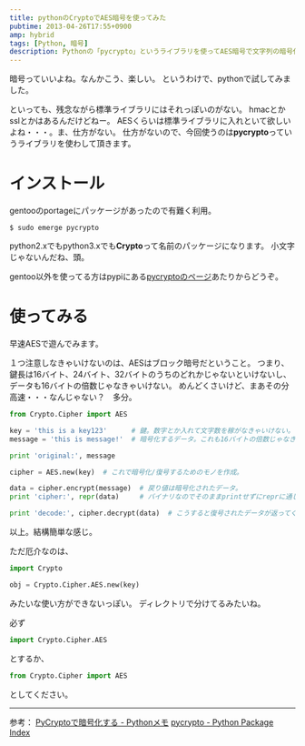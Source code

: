 ```yaml
---
title: pythonのCryptoでAES暗号を使ってみた
pubtime: 2013-04-26T17:55+0900
amp: hybrid
tags: [Python, 暗号]
description: Pythonの「pycrypto」というライブラリを使ってAES暗号で文字列の暗号化を試してみました。
---
```


暗号っていいよね。なんかこう、楽しい。
というわけで、pythonで試してみました。

といっても、残念ながら標準ライブラリにはそれっぽいのがない。
hmacとかsslとかはあるんだけどねー。
AESくらいは標準ライブラリに入れといて欲しいよね・・・。ま、仕方がない。
仕方がないので、今回使うのは**pycrypto**っていうライブラリを使わして頂きます。

# インストール
gentooのportageにパッケージがあったので有難く利用。
``` shell
$ sudo emerge pycrypto
```
python2.xでもpython3.xでも**Crypto**って名前のパッケージになります。
小文字じゃないんだね、頭。

gentoo以外を使ってる方はpypiにある[pycryptoのページ](https://pypi.python.org/pypi/pycrypto)あたりからどうぞ。

# 使ってみる
早速AESで遊んでみます。

１つ注意しなきゃいけないのは、AESはブロック暗号だということ。
つまり、鍵長は16バイト、24バイト、32バイトのうちのどれかじゃないといけないし、データも16バイトの倍数じゃなきゃいけない。
めんどくさいけど、まあその分高速・・・なんじゃない？　多分。

``` python
from Crypto.Cipher import AES

key = 'this is a key123'      # 鍵。数字とか入れて文字数を稼がなきゃいけない。
message = 'this is message!'  # 暗号化するデータ。これも16バイトの倍数じゃなきゃいけない。

print 'original:', message

cipher = AES.new(key)  # これで暗号化/復号するためのモノを作成。

data = cipher.encrypt(message)  # 戻り値は暗号化されたデータ。
print 'cipher:', repr(data)     # バイナリなのでそのままprintせずにreprに通してます。

print 'decode:', cipher.decrypt(data)  # こうすると復号されたデータが返ってくる。
```
以上。結構簡単な感じ。

ただ厄介なのは、
``` python
import Crypto

obj = Crypto.Cipher.AES.new(key)
```
みたいな使い方ができないっぽい。
ディレクトリで分けてるみたいね。

必ず
``` python
import Crypto.Cipher.AES
```
とするか、
``` python
from Crypto.Cipher import AES
```
としてください。

---
参考：
[PyCryptoで暗号化する - Pythonメモ](http://yoshi-python.blogspot.jp/2009/10/pycrypto.html)
[pycrypto - Python Package Index](https://pypi.python.org/pypi/pycrypto)
